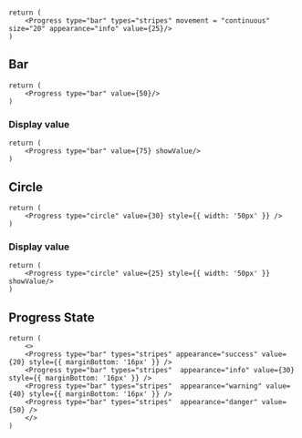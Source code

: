 
<br />

<Documenter>

```preview
return (
    <Progress type="bar" types="stripes" movement = "continuous" size="20" appearance="info" value={25}/>
)
```

</Documenter>

## Bar

```preview
return (
    <Progress type="bar" value={50}/>
)
```

### Display value

```preview
return (
    <Progress type="bar" value={75} showValue/>
)
```

## Circle

```preview
return (
    <Progress type="circle" value={30} style={{ width: '50px' }} />
)
```

### Display value

```preview
return (
    <Progress type="circle" value={25} style={{ width: '50px' }} showValue/>
)
```

## Progress State

```preview
return (
    <>
    <Progress type="bar" types="stripes" appearance="success" value={20} style={{ marginBottom: '16px' }} />
    <Progress type="bar" types="stripes"  appearance="info" value={30} style={{ marginBottom: '16px' }} />
    <Progress type="bar" types="stripes"  appearance="warning" value={40} style={{ marginBottom: '16px' }} />
    <Progress type="bar" types="stripes"  appearance="danger" value={50} />
    </>
)
```
